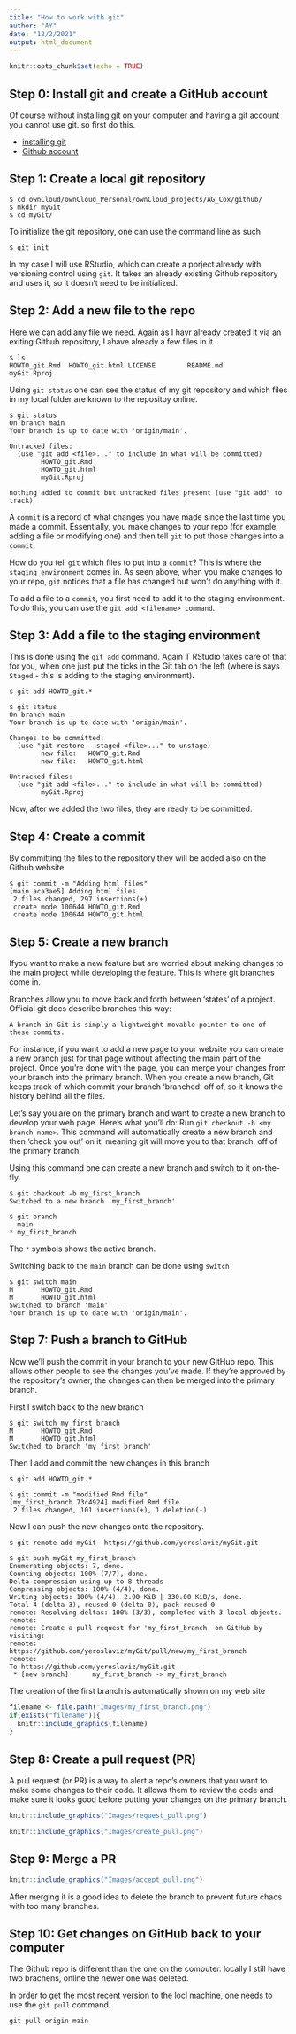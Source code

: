 ```yaml
---
title: "How to work with git"
author: "AY"
date: "12/2/2021"
output: html_document
---
```


```r
knitr::opts_chunk$set(echo = TRUE)
```

## Step 0: Install git and create a GitHub account 

Of course without installing git on your computer and having a git account you cannot use git. so first do this.

- [installing git](https://git-scm.com/book/en/v2/Getting-Started-Installing-Git)
- [Github account](https://github.com/join)

## Step 1: Create a local git repository 

```shell
$ cd ownCloud/ownCloud_Personal/ownCloud_projects/AG_Cox/github/
$ mkdir myGit
$ cd myGit/
```

To initialize the git repository, one can use the command line as such

```shell
$ git init
```

In my case I will use RStudio, which can create a porject already with versioning control using `git`. It takes an already existing Github repository and uses it, so it doesn't need to be initialized. 

## Step 2: Add a new file to the repo

Here we can add any file we need. Again as I havr already created it via an exiting Github repository, I ahave already a few files in it.

```shell
$ ls
HOWTO_git.Rmd  HOWTO_git.html LICENSE        README.md      myGit.Rproj
```

Using `git status` one can see the status of my git repository and which files in my local folder are known to the repositoy online.

```shell
$ git status
On branch main
Your branch is up to date with 'origin/main'.

Untracked files:
  (use "git add <file>..." to include in what will be committed)
        HOWTO_git.Rmd
        HOWTO_git.html
        myGit.Rproj

nothing added to commit but untracked files present (use "git add" to track)
```

A `commit` is a record of what changes you have made since the last time you made a commit. Essentially, you make changes to your repo (for example, adding a file or modifying one) and then tell `git` to put those changes into a `commit`.

How do you tell `git` which files to put into a `commit`? This is where the `staging environment` comes in. As seen above, when you make changes to your repo, `git` notices that a file has changed but won't do anything with it.

To add a file to a `commit`, you first need to add it to the staging environment. To do this, you can use the `git add <filename> command`.

## Step 3: Add a file to the staging environment

This is done using the `git add` command. Again T RStudio takes care of that for you, when one just put the ticks in the Git tab on the left (where is says `Staged` - this is adding to the staging environment).

```shell 
$ git add HOWTO_git.*

$ git status
On branch main
Your branch is up to date with 'origin/main'.

Changes to be committed:
  (use "git restore --staged <file>..." to unstage)
        new file:   HOWTO_git.Rmd
        new file:   HOWTO_git.html

Untracked files:
  (use "git add <file>..." to include in what will be committed)
        myGit.Rproj
```

Now, after we added the two files, they are ready to be committed. 

## Step 4: Create a commit

By committing the files to the repository they will be added also on the Github website

```shell
$ git commit -m "Adding html files"
[main aca3ae5] Adding html files
 2 files changed, 297 insertions(+)
 create mode 100644 HOWTO_git.Rmd
 create mode 100644 HOWTO_git.html
```

## Step 5: Create a new branch

Ifyou want to make a new feature but are worried about making changes to the main project while developing the feature. This is where git branches come in. 

Branches allow you to move back and forth between 'states' of a project. Official git docs describe branches this way: 

    A branch in Git is simply a lightweight movable pointer to one of these commits.

For instance, if you want to add a new page to your website you can create a new branch just for that page without affecting the main part of the project. Once you're done with the page, you can merge your changes from your branch into the primary branch. When you create a new branch, Git keeps track of which commit your branch 'branched' off of, so it knows the history behind all the files. 

Let's say you are on the primary branch and want to create a new branch to develop your web page. Here's what you'll do: Run `git checkout -b <my branch name>`. This command will automatically create a new branch and then 'check you out' on it, meaning git will move you to that branch, off of the primary branch.

Using this command one can create a new branch and switch to it on-the-fly. 
```shell 
$ git checkout -b my_first_branch
Switched to a new branch 'my_first_branch'
```
```shell
$ git branch
  main
* my_first_branch
```

The `*` symbols shows the active branch.

Switching back to the `main` branch can be done using `switch`

```shell
$ git switch main
M       HOWTO_git.Rmd
M       HOWTO_git.html
Switched to branch 'main'
Your branch is up to date with 'origin/main'.
```

## Step 7: Push a branch to GitHub

Now we'll push the commit in your branch to your new GitHub repo. This allows other people to see the changes you've made. If they're approved by the repository's owner, the changes can then be merged into the primary branch.

First I switch back to the new branch

```shell
$ git switch my_first_branch
M       HOWTO_git.Rmd
M       HOWTO_git.html
Switched to branch 'my_first_branch'
```

Then I add and commit the new changes in this branch

```shell
$ git add HOWTO_git.*

$ git commit -m "modified Rmd file"
[my_first_branch 73c4924] modified Rmd file
 2 files changed, 101 insertions(+), 1 deletion(-)
```

Now I can push the new changes onto the repository. 

```shell 
$ git remote add myGit  https://github.com/yeroslaviz/myGit.git

$ git push myGit my_first_branch
Enumerating objects: 7, done.
Counting objects: 100% (7/7), done.
Delta compression using up to 8 threads
Compressing objects: 100% (4/4), done.
Writing objects: 100% (4/4), 2.90 KiB | 330.00 KiB/s, done.
Total 4 (delta 3), reused 0 (delta 0), pack-reused 0
remote: Resolving deltas: 100% (3/3), completed with 3 local objects.
remote: 
remote: Create a pull request for 'my_first_branch' on GitHub by visiting:
remote:      https://github.com/yeroslaviz/myGit/pull/new/my_first_branch
remote: 
To https://github.com/yeroslaviz/myGit.git
 * [new branch]      my_first_branch -> my_first_branch
```

The creation of the first branch is automatically shown on my web site

```r
filename <- file.path("Images/my_first_branch.png")
if(exists("filename")){
  knitr::include_graphics(filename)
}
```

## Step 8: Create a pull request (PR)

A pull request (or PR) is a way to alert a repo's owners that you want to make some changes to their code. It allows them to review the code and make sure it looks good before putting your changes on the primary branch.


```r
knitr::include_graphics("Images/request_pull.png") 

knitr::include_graphics("Images/create_pull.png") 
```

## Step 9: Merge a PR

```r
knitr::include_graphics("Images/accept_pull.png") 
```

After merging it is a good idea to delete the branch to prevent future chaos with too many branches. 

## Step 10: Get changes on GitHub back to your computer

The Github repo is different than the one on the computer. locally I still have two brachens, online the newer one was deleted. 

In order to get the most recent version to the locl machine, one needs to use the `git pull` command. 

```shell
git pull origin main
```







